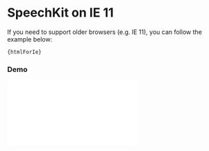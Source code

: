 
<Meta title="SpeechKit JS/SDK/IE 11" />

# SpeechKit on IE 11

If you need to support older browsers (e.g. IE 11), you can follow the example below:

<code className="language-html">{htmlForIe}</code>

### Demo

<iframe frameBorder="0" src="/ie11-example.html" style={{ width: '100%', height: '76px' }}></iframe>
